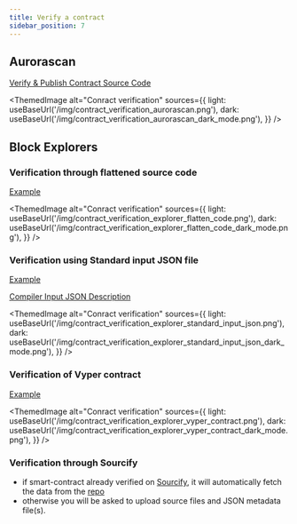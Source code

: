 ```yaml
---
title: Verify a contract
sidebar_position: 7
---
```


## Aurorascan


[Verify & Publish Contract Source Code](https://aurorascan.dev/verifyContract)

<ThemedImage
  alt="Conract verification"
  sources={{
    light: useBaseUrl('/img/contract_verification_aurorascan.png'),
    dark: useBaseUrl('/img/contract_verification_aurorascan_dark_mode.png'),
  }}
/>

## Block Explorers

### Verification through flattened source code

[Example](https://explorer.mainnet.aurora.dev/address/0x9c821E39610376E755D903AEBfB0c5713A651622/verify-via-flattened-code/new)

<ThemedImage
  alt="Conract verification"
  sources={{
    light: useBaseUrl('/img/contract_verification_explorer_flatten_code.png'),
    dark: useBaseUrl('/img/contract_verification_explorer_flatten_code_dark_mode.png'),
  }}
/>

### Verification using Standard input JSON file

[Example](https://explorer.mainnet.aurora.dev/address/0x9c821E39610376E755D903AEBfB0c5713A651622/verify-via-standard-json-input/new)

[Compiler Input JSON Description](https://docs.soliditylang.org/en/latest/using-the-compiler.html#input-description)

<ThemedImage
  alt="Conract verification"
  sources={{
    light: useBaseUrl('/img/contract_verification_explorer_standard_input_json.png'),
    dark: useBaseUrl('/img/contract_verification_explorer_standard_input_json_dark_mode.png'),
  }}
/>

### Verification of Vyper contract

[Example](https://explorer.mainnet.aurora.dev/address/0x9c821E39610376E755D903AEBfB0c5713A651622/contract_verifications/new)

<ThemedImage
  alt="Conract verification"
  sources={{
    light: useBaseUrl('/img/contract_verification_explorer_vyper_contract.png'),
    dark: useBaseUrl('/img/contract_verification_explorer_vyper_contract_dark_mode.png'),
  }}
/>

### Verification through Sourcify

- if smart-contract already verified on [Sourcify](https://sourcify.dev/), it will automatically fetch the data from the [repo](https://repo.sourcify.dev/select-contract/)
- otherwise you will be asked to upload source files and JSON metadata file(s).

